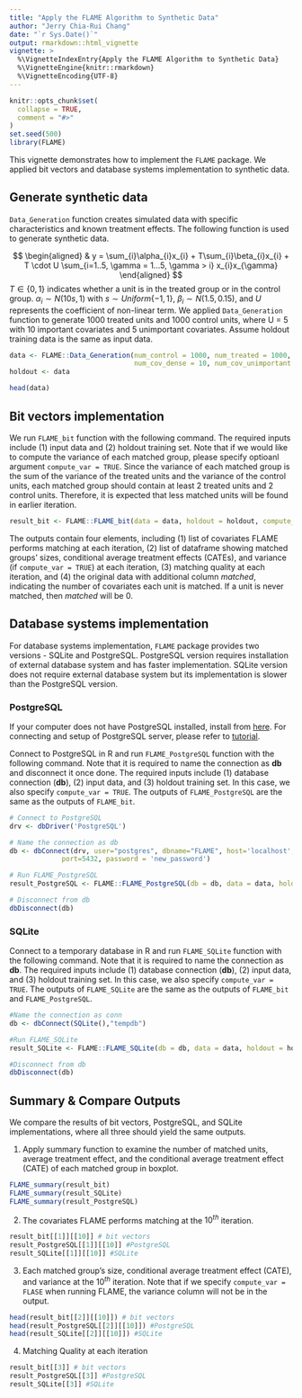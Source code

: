 ```yaml
---
title: "Apply the FLAME Algorithm to Synthetic Data"
author: "Jerry Chia-Rui Chang"
date: "`r Sys.Date()`"
output: rmarkdown::html_vignette
vignette: >
  %\VignetteIndexEntry{Apply the FLAME Algorithm to Synthetic Data}
  %\VignetteEngine{knitr::rmarkdown}
  %\VignetteEncoding{UTF-8}
---
```


```r
knitr::opts_chunk$set(
  collapse = TRUE,
  comment = "#>"
)
set.seed(500)
library(FLAME)
```

This vignette demonstrates how to implement the `FLAME` package. We applied bit vectors and database systems implementation to synthetic data.  

## Generate synthetic data

`Data_Generation` function creates simulated data with specific characteristics and known treatment effects. The following function is used to generate synthetic data.  

\newline

$$
\begin{aligned}
& y = \sum_{i}\alpha_{i}x_{i} + T\sum_{i}\beta_{i}x_{i} + T \cdot U \sum_{i=1..5, \gamma = 1...5, \gamma > i} x_{i}x_{\gamma}
\end{aligned}
$$
$T \in \{0,1\}$ indicates whether a unit is in the treated group or in the control group. $\alpha_{i} \sim N(10s, 1)$ with $s \sim Uniform\{-1,1\}$, $\beta_{i} \sim N(1.5,0.15)$, and $U$ represents the coefficient of non-linear term. We applied `Data_Generation` function to generate 1000 treated units and 1000 control units, where U = 5 with 10 important covariates and 5 unimportant covariates. Assume holdout training data is the same as input data.  
```r
data <- FLAME::Data_Generation(num_control = 1000, num_treated = 1000,
                               num_cov_dense = 10, num_cov_unimportant = 5, U = 5)
holdout <- data 

head(data)
```

## Bit vectors implementation

We run `FLAME_bit` function with the following command. The required inputs include (1) input data and (2) holdout training set. Note that if we would like to compute the variance of each matched group, please specify optioanl argument `compute_var = TRUE`. Since the variance of each matched group is the sum of the variance of the treated units and the variance of the control units, each matched group should contain at least 2 treated units and 2 control units. Therefore, it is expected that less matched units will be found in earlier iteration.

```r
result_bit <- FLAME::FLAME_bit(data = data, holdout = holdout, compute_var = TRUE)
```

The outputs contain four elements, including (1) list of covariates FLAME performs matching at each iteration, (2) list of dataframe showing matched groups' sizes, conditional average treatment effects (CATEs), and variance (if `compute_var = TRUE`) at each iteration, (3) matching quality at each iteration, and (4) the original data with additional column *matched*, indicating the number of covariates each unit is matched. If a unit is never matched, then *matched* will be 0.

## Database systems implementation 

For database systems implementation, `FLAME` package provides two versions - SQLite and PostgreSQL. PostgreSQL version requires installation of external database system and has faster implementation. SQLite version does not require external database system but its implementation is slower than the PostgreSQL version. 

### PostgreSQL

If your computer does not have PostgreSQL installed, install from [here](https://www.postgresql.org/download/). For connecting and setup of PostgreSQL server, please refer to [tutorial](http://www.postgresqltutorial.com/connect-to-postgresql-database/).  

\newline

Connect to PostgreSQL in R and run `FLAME_PostgreSQL` function with the following command. Note that it is required to name the connection as **db** and disconnect it once done. The required inputs include (1) database connection (**db**), (2) input data, and (3) holdout training set. In this case, we also specify `compute_var = TRUE`. The outputs of `FLAME_PostgreSQL` are the same as the outputs of `FLAME_bit`.

```r
# Connect to PostgreSQL
drv <- dbDriver('PostgreSQL')

# Name the connection as db
db <- dbConnect(drv, user="postgres", dbname="FLAME", host='localhost',
             port=5432, password = 'new_password')

# Run FLAME_PostgreSQL 
result_PostgreSQL <- FLAME::FLAME_PostgreSQL(db = db, data = data, holdout = holdout, compute_var = TRUE)

# Disconnect from db
dbDisconnect(db)
```

### SQLite

Connect to a temporary database in R and run `FLAME_SQLite` function with the following command. Note that it is required to name the connection as **db**. The required inputs include (1) database connection (**db**), (2) input data, and (3) holdout training set. In this case, we also specify `compute_var = TRUE`. The outputs of `FLAME_SQLite` are the same as the outputs of `FLAME_bit` and `FLAME_PostgreSQL`.
```r
#Name the connection as conn
db <- dbConnect(SQLite(),"tempdb") 

#Run FLAME_SQLite
result_SQLite <- FLAME::FLAME_SQLite(db = db, data = data, holdout = holdout, compute_var = TRUE)

#Disconnect from db
dbDisconnect(db)
```

## Summary & Compare Outputs

We compare the results of bit vectors, PostgreSQL, and SQLite implementations, where all three should yield the same outputs. 

(1) Apply summary function to examine the number of matched units, average treatment effect, and the conditional average treatment effect (CATE) of each matched group in boxplot.

```r
FLAME_summary(result_bit)
FLAME_summary(result_SQLite)
FLAME_summary(result_PostgreSQL)
```

(2) The covariates FLAME performs matching at the $10^{th}$ iteration.
```r
result_bit[[1]][[10]] # bit vectors
result_PostgreSQL[[1]][[10]] #PostgreSQL
result_SQLite[[1]][[10]] #SQLite
```

(3) Each matched group's size, conditional average treatment effect (CATE), and variance at the $10^{th}$ iteration. Note that if we specify `compute_var = FLASE` when running FLAME, the variance column will not be in the output.
```r
head(result_bit[[2]][[10]]) # bit vectors
head(result_PostgreSQL[[2]][[10]]) #PostgreSQL
head(result_SQLite[[2]][[10]]) #SQLite
```

(4) Matching Quality at each iteration
```r
result_bit[[3]] # bit vectors
result_PostgreSQL[[3]] #PostgreSQL
result_SQLite[[3]] #SQLite
```
